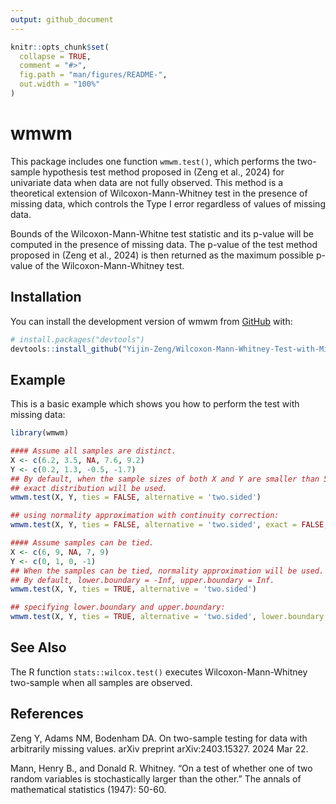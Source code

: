 ```yaml
---
output: github_document
---
```


<!-- README.md is generated from README.Rmd. Please edit that file -->

```r
knitr::opts_chunk$set(
  collapse = TRUE,
  comment = "#>",
  fig.path = "man/figures/README-",
  out.width = "100%"
)
```

# wmwm

<!-- badges: start -->
<!-- badges: end -->

This package includes one function `wmwm.test()`, which performs the two-sample hypothesis test method proposed in (Zeng et al., 2024) for univariate data when data are not fully observed. This method is a theoretical extension of Wilcoxon-Mann-Whitney test in the presence of missing data, which controls the Type I error regardless of values of missing data.

Bounds of the Wilcoxon-Mann-Whitne test statistic and its p-value will be computed in the presence of missing data. The p-value of the test method proposed in (Zeng et al., 2024) is then returned as the maximum possible p-value of the Wilcoxon-Mann-Whitney test.

## Installation

You can install the development version of wmwm from [GitHub](https://github.com/) with:

``` r
# install.packages("devtools")
devtools::install_github("Yijin-Zeng/Wilcoxon-Mann-Whitney-Test-with-Missing-data")
```

## Example

This is a basic example which shows you how to perform the test with missing data:

```r
library(wmwm)

#### Assume all samples are distinct.
X <- c(6.2, 3.5, NA, 7.6, 9.2)
Y <- c(0.2, 1.3, -0.5, -1.7)
## By default, when the sample sizes of both X and Y are smaller than 50,
## exact distribution will be used.
wmwm.test(X, Y, ties = FALSE, alternative = 'two.sided')

## using normality approximation with continuity correction:
wmwm.test(X, Y, ties = FALSE, alternative = 'two.sided', exact = FALSE, correct = TRUE)

#### Assume samples can be tied.
X <- c(6, 9, NA, 7, 9)
Y <- c(0, 1, 0, -1)
## When the samples can be tied, normality approximation will be used.
## By default, lower.boundary = -Inf, upper.boundary = Inf.
wmwm.test(X, Y, ties = TRUE, alternative = 'two.sided')

## specifying lower.boundary and upper.boundary:
wmwm.test(X, Y, ties = TRUE, alternative = 'two.sided', lower.boundary = -1, upper.boundary = 9)
```

## See Also

The R function `stats::wilcox.test()` executes Wilcoxon-Mann-Whitney two-sample when all samples are observed. 

## References 

Zeng Y, Adams NM, Bodenham DA. On two-sample testing for data with arbitrarily 
missing values. arXiv preprint arXiv:2403.15327. 2024 Mar 22.

Mann, Henry B., and Donald R. Whitney. "On a test of whether one of two random variables is stochastically larger than the other." The annals of mathematical statistics (1947): 50-60.
